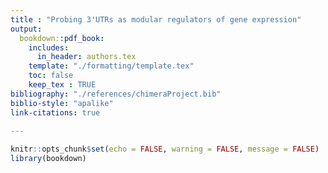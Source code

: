 ```yaml
---
title : "Probing 3'UTRs as modular regulators of gene expression"
output: 
  bookdown::pdf_book:
    includes:
      in_header: authors.tex
    template: "./formatting/template.tex"
    toc: false
    keep_tex : TRUE
bibliography: "./references/chimeraProject.bib"
biblio-style: "apalike"
link-citations: true
  
---
```


```r
knitr::opts_chunk$set(echo = FALSE, warning = FALSE, message = FALSE)
library(bookdown)
```
\begin{abstract}
Genes are commonly abstracted into a coding sequence and cis-regulatory elements (CREs), such as promoter and terminator regions, and short sequence motifs within these regions.
Modern cloning techniques allow easy assembly of synthetic genetic constructs from discrete cis-regulatory modules.
However, it is unclear how much the contributions of CREs to gene expression depend on other CREs in the host gene.
Using budding yeast, we probe the extent of composability, or independent effects, of distinct CREs.
We confirm that the quantitative effect of a terminator on gene expression depends on both promoter and coding sequence.
We then explore whether individual cis-regulatory motifs within terminator regions display similar context dependence, focusing on putative regulatory motifs inferred using transcriptome-wide datasets of mRNA decay.
We construct a library of diverse reporter genes, consisting of different combinations of motifs within various terminator contexts, paired with different promoters, to test the extent of composability. 
Our results show that the effect of a motif on RNA abundance depends both on its host terminator, and also on the associated promoter sequence.
Consequently, this emphasises the need for improved motif inference algorithms that include both local and global context effects, which in turn could aid researchers in the accurate use of diverse CREs for the engineering of synthetic genetic constructs. 
\end{abstract}
